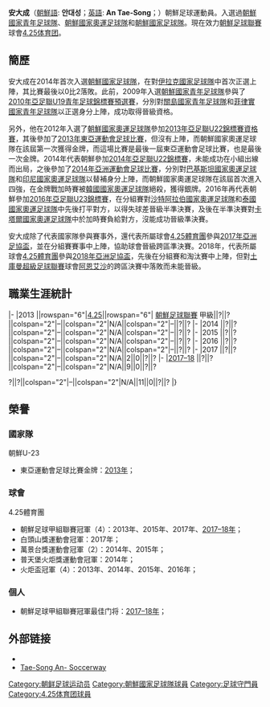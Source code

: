 {{Infobox Football biography
| playername          = 安大成<br>안대성
| image               =
| fullname            = 安大成 <br>안대성
| dateofbirth         = {{birth date and age|1993|10|21}}
| cityofbirth         = 
| countryofbirth      = [[朝鲜|朝鲜]]
| height              = {{height|m=1.86}}
| position            = [[门将|门将]]
| currentclub         = [[4.25體育團|4.25體育團]]
| clubnumber          = 23
| years1 = 2013-
| clubs1 = [[4.25体育团|4.25体育团]] 
| caps1 =  ?
| goals1 = ?
| nationalyears1 = 2009
| nationalteam1 = [[朝鲜国家青年足球队|朝鲜国家青年足球队]] 
| nationalcaps1 = 2
| nationalgoals1 = 0
| nationalyears2 = 2012-2016
| nationalteam2 = [[朝鲜国家奧運足球队|朝鲜国家奧運足球队]] 
| nationalcaps2= 17
| nationalgoals2= 0
| nationalyears3 = 2014-
| nationalteam3 = [[朝鲜国家足球队|朝鲜国家足球队]] 
| nationalcaps3 = 1 
| nationalgoals3 = 0
| pcupdate =
}}

'''安大成'''（[[朝鮮語|朝鮮語]]: '''안대성'''；[[英語|英語]]: '''An Tae-Song'''；{{bd|1993年|10月21日}}）朝鮮足球運動員。入選過[[朝鮮國家青年足球隊|朝鮮國家青年足球隊]]、[[朝鮮國家奧運足球隊|朝鮮國家奧運足球隊]]和[[朝鮮國家足球隊|朝鮮國家足球隊]]。現在效力[[朝鮮足球聯賽|朝鮮足球聯賽]]球會[[4.25体育团|4.25体育团]]。

==簡歷==

安大成在2014年首次入選[[朝鮮國家足球隊|朝鮮國家足球隊]]，在對[[伊拉克國家足球隊|伊拉克國家足球隊]]中首次正選上陣，其比賽最後以0比2落敗。此前，2009年入選[[朝鮮國家青年足球隊|朝鮮國家青年足球隊]]參與了[[2010年亞足聯U19青年足球錦標賽預選賽|2010年亞足聯U19青年足球錦標賽預選賽]]，分別對[[關島國家青年足球隊|關島國家青年足球隊]]和[[菲律實國家青年足球隊|菲律實國家青年足球隊]]以正選身分上陣，成功取得晉級資格。

另外，他在2012年入選了[[朝鮮國家奧運足球隊|朝鮮國家奧運足球隊]]參加[[2013年亞足聯U22錦標賽資格賽|2013年亞足聯U22錦標賽資格賽]]，其後參加了[[2013年東亞運動會足球比賽|2013年東亞運動會足球比賽]]，但沒有上陣，而朝鮮國家奧運足球隊在該屆第一次獲得金牌，而這場比賽是最後一屆東亞運動會足球比賽，也是最後一次金牌。2014年代表朝鮮參加[[2014年亞足聯U22錦標賽|2014年亞足聯U22錦標賽]]，未能成功在小組出線而出局，之後參加了[[2014年亞洲運動會足球比賽|2014年亞洲運動會足球比賽]]，分別對[[巴基斯坦國家奧運足球隊|巴基斯坦國家奧運足球隊]]和[[印尼國家奧運足球隊|印尼國家奧運足球隊]]以替補身分上陣，而朝鮮國家奧運足球隊在該屆首次進入四強，在金牌戰加時賽被[[韓國國家奧運足球隊|韓國國家奧運足球隊]]絕殺，獲得銀牌。2016年再代表朝鮮參加[[2016年亞足聯U23錦標賽|2016年亞足聯U23錦標賽]]，在分組賽對[[沙特阿拉伯國家奧運足球隊|沙特阿拉伯國家奧運足球隊]]和[[泰國國家奧運足球隊|泰國國家奧運足球隊]]中先後打平對方，以得失球差晉級半準決賽，及後在半準決賽對[[卡塔爾國家奧運足球隊|卡塔爾國家奧運足球隊]]中於加時賽負給對方，沒能成功晉級準決賽。

安大成除了代表國家隊參與賽事外，還代表所屬球會[[4.25體育團|4.25體育團]]參與[[2017年亞洲足協盃|2017年亞洲足協盃]]，並在分組賽賽事中上陣，協助球會晉級跨區準決賽。2018年，代表所屬球會[[4.25體育團|4.25體育團]]參與[[2018年亞洲足協盃|2018年亞洲足協盃]]，先後在分組賽和淘汰賽中上陣，但對[[土庫曼超級足球聯賽|土庫曼超級足球聯賽]]球會[[阿恩艾沙足球俱樂部|阿恩艾沙]]的跨區決賽中落敗而未能晉級。

==職業生涯統計==
{{Football player statistics 1|YY}}
{{Football player statistics 2|PRK|YY}}
|-
|2013  ||rowspan="6"|[[4.25體育團|4.25]]||rowspan="6"| [[朝鮮足球聯賽|朝鮮足球聯賽]]  甲級||?||?||colspan="2"|–||colspan="2"|N/A||colspan="2"|–||?||?
|-
|2014  ||?||?||colspan="2"|–||colspan="2"|N/A||colspan="2"|–||?||?
|-
|2015  ||?||?||colspan="2"|–||colspan="2"|N/A||colspan="2"|–||?||?
|-
|2016  ||?||?||colspan="2"|–||colspan="2"|N/A||colspan="2"|–||?||?
|-
|2017  ||?||?||colspan="2"|–||colspan="2"|N/A||2||0||?||?
|-
|[[2017年至2018年朝鮮足球甲級聯賽|2017–18]] ||?||?||colspan="2"|–||colspan="2"|N/A||9||0||?||?

{{Football player statistics 3|1|PRK}}?||?||colspan="2"|–||colspan="2"|N/A||11||0||?||?
|}

==榮譽==
===國家隊===
;{{flagicon|PRK}}朝鮮U-23
*東亞運動會足球比賽金牌：[[2013年東亞運動會足球比賽|2013年]]；

===球會===
;{{flagicon|PRK}}4.25體育團
*朝鮮足球甲組聯賽冠軍（4）：2013年、2015年、2017年、[[2017年至2018年朝鮮足球甲級聯賽|2017–18年]]；
*白頭山獎運動會冠軍：2017年；
*萬景台獎運動會冠軍（2）：2014年、2015年；
*普天堡火炬獎運動會冠軍：2014年；
*火炬盃冠軍（4）：2013年、2014年、2015年、2016年；

===個人===
*朝鮮足球甲組聯賽冠軍最佳门将：[[2017年至2018年朝鮮足球甲級聯賽|2017–18年]]；

== 外部链接 ==
* {{NFT player|pid=54683}}
* [http://int.soccerway.com/players/tae-song-an/371587/ Tae-Song An- Soccerway] {{Wayback|url=http://int.soccerway.com/players/tae-song-an/371587/ |date=20191007145514 }} {{en icon}}

{{2013年東亞運運動會男子足球朝鮮參賽名單}}
{{2014年亞運會男子足球朝鮮參賽名單}}
{{2016年亞足聯U23錦標賽朝鮮參賽名單}}

{{DEFAULTSORT:An, Tae-Song}}
[[Category:朝鲜足球运动员|Category:朝鲜足球运动员]]
[[Category:朝鮮國家足球隊球員|Category:朝鮮國家足球隊球員]]
[[Category:足球守門員|Category:足球守門員]]
[[Category:4.25体育团球員|Category:4.25体育团球員]]